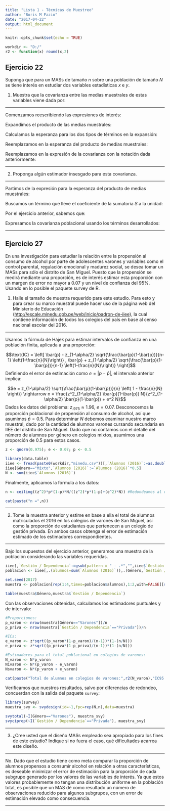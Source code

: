 ```yaml
---
title: "Lista 1 - Técnicas de Muestreo"
author: "Boris M Fazio"
date: "2017-04-22"
output: html_document
---
```


```r
knitr::opts_chunk$set(echo = TRUE)

workdir <- "D:/"
r2 <- function(x) round(x,2)
```

## Ejercicio 22

Suponga que para un MASs de tamaño *n* sobre una población de tamaño *N* se tiene interés en estudiar dos variables estadísticas *x* e *y*.

1. Muestra que la covarianza entre las medias muestrales de estas variables viene dada por:

\begin{align}
\text{Cov}(\bar{X},\bar{Y}) & = \left(1-\frac{n}{N}\right)\frac{\sigma_{xy}}{n}\\
\text{donde}\\
\sigma_{xy} & = \frac{1}{N-1}\sum_{i=1}^N \left( x_i - \mu_x \right) \left( y_i - \mu_y \right)
\end{align}

---

Comenzamos reescribiendo las expresiones de interés:

\begin{align}
\text{Cov}(\bar{X},\bar{Y}) & = \mathrm{E}\left[\left(\bar{X}-\mathrm{E}\bar{X}\right)\left(\bar{Y}-\mathrm{E}\bar{Y}\right)\right]= \mathrm{E}\left[\bar{X}\bar{Y}\right] - \mu_x\mu_y,\\
\sigma_{xy} & = \frac{1}{N-1}\left( S - N\mu_x\mu_y \right)\\
\text{donde}\\
S & = \sum_{i=1}^N x_iy_i
\end{align}

Expandimos el producto de las medias muestrales:

\begin{align}
\mathrm{E}\left[\bar{X}\bar{Y}\right] & = \mathrm{E}\left[\frac{1}{n}\sum_{i=1}^N x_i\delta_i\frac{1}{n}\sum_{i=1}^N y_i\delta_i\right]\\
& = \frac{1}{n^2}\mathrm{E}\left[\left(x_1\delta_1 + x_2\delta_2 + ... + x_N\delta_N\right)\left(y_1\delta_1 + y_2\delta_2 + ... + y_N\delta_N\right)\right]\\
& = \frac{1}{n^2}\mathrm{E}\left[\sum_{i=1}^N x_iy_i\delta_i^2 + \sum_{j\neq 1}^N x_1\delta_1y_j\delta_j + \sum_{j\neq 2}^N x_2\delta_2y_j\delta_j + ...+ \sum_{j\neq N}^N x_N\delta_Ny_j\delta_j\right]
\end{align}

Calculamos la esperanza para los dos tipos de términos en la expansión:

\begin{align}
\mathrm{E}\left[\sum_{i=1}^N x_iy_i\delta_i^2\right] & = \sum_{i=1}^N x_iy_i\mathrm{E}\left[\delta_i^2\right] = \frac{n}{N} \sum_{i=1}^N x_iy_i\\
\mathrm{E}\left[\sum_{j\neq i}^N x_iy_j\delta_i\delta_j\right] & = \sum_{j\neq i}^N x_iy_j\mathrm{E}\left[\delta_i\delta_j\right] = \frac{n}{N}\left(\frac{n-1}{N-1}\right)x_i\sum_{j\neq i}^Ny_j = \frac{n}{N}\left(\frac{n-1}{N-1}\right)x_i\left(N\mu_y - y_i\right)
\end{align}

Reemplazamos en la esperanza del producto de medias muestrales:

\begin{align}
\mathrm{E}\left[\bar{X}\bar{Y}\right] & = \frac{1}{n^2}\left(\frac{n}{N} \sum_{i=1}^N x_iy_i + \frac{n}{N}\left(\frac{n-1}{N-1}\right)\sum_{i=1}^N x_i\left(N\mu_y - y_i\right)\right) \\
\mathrm{E}\left[\bar{X}\bar{Y}\right] & = \frac{1}{nN}\left(\sum_{i=1}^N x_iy_i + \left(\frac{n-1}{N-1}\right)\left(N^2 \mu_x \mu_y- \sum_{i=1}^N x_iy_i\right)\right)
\end{align}

Reemplazamos en la expresión de la covarianza con la notación dada anteriormente:

\begin{align}
\text{Cov}(\bar{X},\bar{Y}) & = \frac{1}{nN}\left(S + \left(\frac{n-1}{N-1}\right)\left(N^2 \mu_x \mu_y- S\right)\right) - \mu_x\mu_y\\
& = \frac{1}{nN}S - \frac{n-1}{nN(N-1)}S+\frac{N(n-1)}{n(N-1)}\mu_x\mu_y - \mu_x\mu_y\\
& = S \frac{N-n}{nN(N-1)} - \mu_x\mu_y\frac{N-n}{n(N-1)}\\
& = \frac{N-n}{n(N-1)}\left(\frac{S}{N}-\mu_x\mu_y\right)\\
& = \frac{N-n}{n(N-1)}\frac{1}{N}\left(S-N\mu_x\mu_y\right)\\
& = \frac{N-n}{nN}\frac{1}{(N-1)}\left(S-N\mu_x\mu_y\right)\\
& = \frac{N-n}{nN}\sigma_{xy}\\
& = \left(1-\frac{n}{N}\right)\frac{\sigma_{xy}}{n}
\end{align}

---

2. Proponga algún estimador insesgado para esta covarianza.

---

Partimos de la expresión para la esperanza del producto de medias muestrales:

\begin{align}
\mathrm{E}\left[\bar X\bar Y\right] & = \left(\frac{n-N}{nN(1-N)}\right)S-\frac{(n-1)}{n(1-N)}N\mu_x\mu_y\\
\frac{n(1-N)}{(n-1)}\mathrm{E}\left[\bar X\bar Y\right] & = \left(\frac{n-N}{N(n-1)}\right)S-N\mu_x\mu_y\\
\end{align}

Buscamos un término que lleve el coeficiente de la sumatoria $S$ a la unidad:

\begin{align}
\frac{n-N}{N(n-1)} + k & = 1 \rightarrow k=\frac{n(N-1)}{N(n-1)}\\
\end{align}

Por el ejercicio anterior, sabemos que:

\begin{align}
\mathrm{E}\left[\sum^n XY\right] & = \mathrm{E}\left[\sum_{i=1}^N x_iy_i\delta_i^2\right] = \frac{n}{N}S\\
\end{align}

Expresamos la covarianza poblacional usando los términos desarrollados:

\begin{align}
\sigma_{xy} & = \frac{1}{N-1}\left(\frac{n(1-N)}{n-1}\mathrm{E}\left[\bar{X}\bar{Y}\right] + \frac{n(N-1)}{N(n-1)}S\right)\\
& = \frac{1}{n-1}\left(\frac{n}{N}S - n\mathrm{E}\left[\bar{X}\bar{Y}\right]\right)\\
& = \frac{1}{n-1}\left(\mathrm{E}\left[\sum^n XY\right] - n\mathrm{E}\left[\bar{X}\bar{Y}\right]\right)\\
& = \mathrm{E}\left[ \underbrace{\frac{1}{n-1}\left(\sum^n XY\ - n\bar{X}\bar{Y}\right)}_{\text{estimador}} \right]\\
\end{align}

---

## Ejercicio 27

En una investigación para estudiar la relación entre la propensión al consumo de alcohol por parte de adolescentes varones y variables como el control parental, regulación emocional y madurez social, se desea tomar un MASs para sólo el distrito de San Miguel. Puesto que la propensión se medirá mediante una proporción, es de interés estimar esta proporción con un margen de error no mayor a 0.07 y un nivel de confianza del 95%. Usando en lo posible el paquete survey de R.

1. Halle el tamaño de muestra requerido para este estudio. Para esto y para crear su marco muestral puede hacer uso de la página web del Ministerio de Educación (<http://escale.minedu.gob.pe/web/inicio/padron-de-iiee>), la cual contiene información de todos los colegios del país en base al censo nacional escolar del 2016.

---

Usamos la fórmula de Hájek para estimar intervalos de confianza en una población finita, aplicada a una proporción:

$$\text{IC} = \left[ \bar{p} - z_{1-\alpha/2} \sqrt{\frac{\bar{p}(1-\bar{p})}{n-1} \left(1-\frac{n}{N}\right)} , \bar{p} + z_{1-\alpha/2} \sqrt{\frac{\bar{p}(1-\bar{p})}{n-1} \left(1-\frac{n}{N}\right)} \right]$$
Definiendo el error de estimación como $e = \left|p-\bar{p}\right|$, el intervalo anterior implica:

$$e = z_{1-\alpha/2} \sqrt{\frac{\bar{p}(1-\bar{p})}{n} \left( 1 - \frac{n}{N} \right)} \rightarrow n = \frac{z^2_{1-\alpha/2} \bar{p}(1-\bar{p}) N}{z^2_{1-\alpha/2} \bar{p}(1-\bar{p}) + e^2 N}$$
Dados los datos del problema: $z_{.975} \approx 1.96$, $e = 0.07$. Desconocemos la proporción poblacional de propensión al consumo de alcohol, así que asumimos $\bar{p} = 0.5$. Para determinar $N$ debemos examinar nuestro marco muestral, dado por la cantidad de alumnos varones cursando secundaria en IIEE del distrito de San Miguel. Dado que no contamos con el detalle del número de alumnos por género en colegios mixtos, asumimos una proporción de 0.5 para estos casos.

```r
z <- qnorm(0.975); e <- 0.07; p <- 0.5

library(data.table)
iiee <- fread(paste0(workdir,"minedu.csv"))[,`Alumnos (2016)`:=as.double(`Alumnos (2016)`)]
iiee[Género=="Mixto",`Alumnos (2016)`:=`Alumnos (2016)`*0.5]
N <- sum(iiee$`Alumnos (2016)`)
```

Finalmente, aplicamos la fórmula a los datos:

```r
n <- ceiling((z^2)*p*(1-p)*N/((z^2)*p*(1-p)+(e^2)*N)) #Redondeamos al entero superior
```
```r
cat(paste("n =",n))
```
---

2. Tome la muestra anterior y estime en base a ella el total de alumnos matriculados el 2016 en los colegios de varones de San Miguel, así como la proporción de estudiantes que pertenecen a un colegio de gestión privada. En ambos casos obtenga el error de estimación estimado de los estimadores correspondientes.

---

Bajo los supuestos del ejercicio anterior, generamos una muestra de la población considerando las variables requeridas.

```r
iiee[,`Gestión / Dependencia`:=gsub(pattern = " - .*","",iiee$`Gestión / Dependencia`)]
poblacion <- iiee[,.(alumnos=sum(`Alumnos (2016)`)),.(Género,`Gestión / Dependencia`)]

set.seed(2017)
muestra <- poblacion[rep(1:4,times=poblacion$alumnos),1:2,with=FALSE][sample(N, n)]
```
```r
table(muestra$Género,muestra$`Gestión / Dependencia`)
```

Con las observaciones obtenidas, calculamos los estimadores puntuales y de intervalo:

```r
#Proporciones:
p_varon <- nrow(muestra[Género=="Varones"])/n
p_priva <- nrow(muestra[`Gestión / Dependencia`=="Privada"])/n

#ICs:
e_varon <- z*sqrt((p_varon*(1-p_varon)/(n-1))*(1-(n/N)))
e_priva <- z*sqrt((p_priva*(1-p_priva)/(n-1))*(1-(n/N)))

#Estimadores para el total poblacional en colegios de varones:
N_varon <- N*p_varon
Nivaron <- N*(p_varon - e_varon)
Nsvaron <- N*(p_varon + e_varon)
```
```r
cat(paste("Total de alumnos en colegios de varones:",r2(N_varon),"IC95: [",r2(Nivaron),"-",r2(Nsvaron),"]","\nProporción de alumnos en colegios privados:",r2(p_priva),"IC95: [",r2(p_priva-e_priva),"-",r2(p_priva+e_priva),"]"))
```
Verificamos que nuestros resultados, salvo por diferencias de redondeo, concuerdan con la salida del paquete `survey`:
```r
library(survey)
muestra_svy <- svydesign(id=~1,fpc=rep(N,n),data=muestra)

svytotal(~I(Género=="Varones"), muestra_svy)
svyciprop(~I(`Gestión / Dependencia`=="Privada"), muestra_svy)
```
---

3. ¿Cree usted que el diseño MASs empleado sea apropiado para los fines de este estudio? Indique si no fuera el caso, qué dificultades acarrea este diseño.

---

No. Dado que el estudio tiene como meta comparar la proporción de alumnos propensos a consumir alcohol en relación a otras características, es deseable minimizar el error de estimación para la proporción de cada subgrupo generado por los valores de las variables de interés. Ya que estos valores probablemente no tengan una distribución uniforme en la población total, es posible que un MAS dé como resultado un número de observaciones reducido para algunos subgrupos, con un error de estimación elevado como consecuencia.

---
